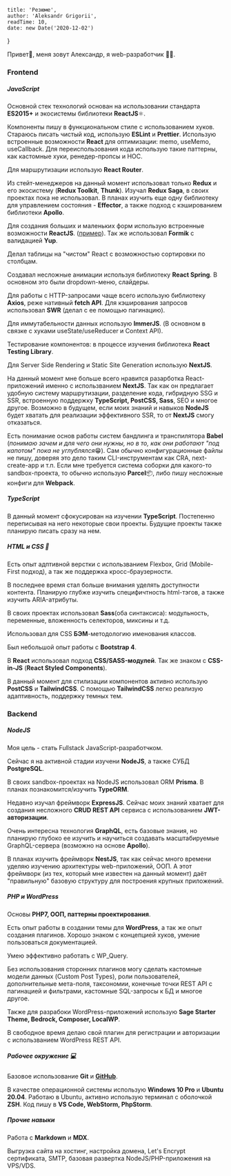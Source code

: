 
    title: 'Резюме',
    author: 'Aleksandr Grigorii',
    readTime: 10,
    date: new Date('2020-12-02')
}


Привет👋, меня зовут Александр, я web-разработчик 🧑‍💻.

### Frontend

##### JavaScript

Основной стек технологий основан на использовании стандарта **ES2015+** и экосистемы библиотеки **ReactJS**⚛️.

Компоненты пишу в функциональном стиле с использованием хуков. Стараюсь писать чистый код, использую **ESLint** и **Prettier**.
Использую встроенные возможности **React** для оптимизации: memo, useMemo, useCallback.
Для переиспользования кода использую такие паттерны, как кастомные хуки, ренедер-пропсы и HOC.

Для маршрутизации использую **React Router**.

Из стейт-менеджеров на данный момент использовал только **Redux** и его экосистему (**Redux Toolkit**, **Thunk**). Изучал **Redux Saga**, в своих проектах пока не использовал. В планах изучить еще одну библиотеку для управлением состояния - **Effector**, а также подход c кэшированием библиотеки **Apollo**.

Для создания больших и маленьких форм использую встроенные возможности **ReactJS**. ([пример](https://github.com/domosedov/reactjs-custom-form/tree/master)).
Так же использовал **Formik** с валидацией **Yup**.

Делал таблицы на "чистом" React с возможностью сортировки по столбцам.

Создавал несложные анимации используя библиотеку **React Spring**. В основном это были dropdown-меню, слайдеры.

Для работы с HTTP-запросами чаще всего использую библиотеку **Axios**, реже нативный **fetch API**. Для кэширования запросов использовал **SWR** (делал с ее помощью пагинацию). 

Для иммутабельности данных использую **ImmerJS**. (В основном в связке с хуками useState/useReducer и Context API).

Тестирование компонентов: в процессе изучения библиотека **React Testing Library**.

Для Server Side Rendering и Static Site Generation использую **NextJS**.

На данный момент мне больше всего нравится разарботка React-приложений именно с использванием **NextJS**.
Так как он предлагает удобную систему маршрутизации, разделение кода, гибридную SSG и SSR, встроенную поддержку **TypeScript, PostCSS, Sass**, SEO и многое другое.
Возможно в будущем, если моих знаний и навыков **NodeJS** будет хватать для реализации эффективного SSR, то от **NextJS** смогу отказаться.

Есть понимание основ работы систем бандлинга и транспилятора **Babel** (*понимаю зачем и для чего они нужны, но в то, как они работают "под капотом" пока не углублялся*😁). 
Cам обычно конфигурационные файлы не пишу, доверяя это дело таким CLI-инструментам как CRA, next-create-app и т.п.
Если мне требуется система соборки для какого-то sandbox-проекта, то обычно использую **Parcel**📦, либо пишу несложные конфиги для **Webpack**. 

##### TypeScript

В данный момент сфокусирован на изучении **TypeScript**. Постепенно переписывая на него некоторые свои проекты. Будущие проекты также планирую писать сразу на нем.

##### HTML и CSS 💅

Есть опыт адптивной верстки с использванием Flexbox, Grid (Mobile-First подход), а так же поддержка кросс-браузерности.

В последнее время стал больше внимания уделять доступности контента. Планирую глубже изучить специфичтность html-тэгов, а также изучить ARIA-атрибуты.

В своих проектах использовал **Sass**(оба синтаксиса): модульность, переменные, вложенность селекторов, миксины и т.д.

Использовал для CSS **БЭМ**-методологию именования классов.

Был небольшой опыт работы с **Bootstrap 4**.

В **React** использовал подход **CSS/SASS-модулей**. Так же знаком с **CSS-in-JS** (**React Styled Components**). 

В данный момент для стилизации компонентов активно использую **PostCSS** и **TailwindCSS**. С помощью **TailwindCSS** легко реализую адаптивность, поддержку темных тем. 

### Backend

##### NodeJS

Моя цель - стать Fullstack JavaScript-разработчком. 

Сейчас я на активной стадии изучени **NodeJS**, а также СУБД **PostgreSQL**.

В своих sandbox-проектах на NodeJS использовал ORM **Prisma**. В планах познакомится/изучить **TypeORM**.

Недавно изучал фреймворк **ExpressJS**. Сейчас моих знаний хватает для создания несложного  **CRUD REST API** сервиса с использованием **JWT-авторизации**.

Очень интересна технология **GraphQL**, есть базовые знания, но планирую глубоко ее изучить и научиться создавать масштабируемые GraphQL-сервера (возможно на основе **Apollo**).

В планах изучить фреймворк **NestJS**, так как сейчас много времени уделяю изучению архитектуры web-приложений, ООП. А этот фреймворк (из тех, который мне известен на данный момент) даёт "правильную" базовую структуру для построения крупных приложений.

##### PHP и WordPress

Основы **PHP7, ООП, паттерны проектирования**.

Есть опыт работы в создании темы для **WordPress**, а так же опыт создания плагинов. Хорошо знаком с концепцией хуков, умение пользоваться документацией.

Умею эффективно работать с WP_Query.

Без использования сторонних плагинов могу сделать кастомные модели данных (Custom Post Types), роли пользователей, дополнительные мета-поля, таксономии, конечные точки REST API с пагинацией и фильтрами, кастомные SQL-запросы к БД и многое другое.

Также для разрабоки WordPress-приложений использую **Sage Starter Theme, Bedrock, Composer, LocalWP**.

В свободное время делаю свой плагин для регистрации и авторизации с использванием WordPress REST API.

##### Рабочее окружение 💻

Базовое использование **Git** и [**GitHub**](https://github.com/domosedov?tab=repositories).

В качестве операционной системы использую **Windows 10 Pro** и **Ubuntu 20.04**. Работаю в Ubuntu, активно использую терминал с оболочкой **ZSH**.
Код пишу в **VS Code, WebStorm, PhpStorm**.


##### Прочие навыки

Работа с **Markdown** и **MDX**.

Выгрузка сайта на хостинг, настройка домена, Let's Encrypt сертификата, SMTP, базовая развертка NodeJS/PHP-приложения на VPS/VDS.
